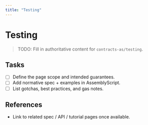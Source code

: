```yaml
---
title: "Testing"
---
```


# Testing

> TODO: Fill in authoritative content for `contracts-as/testing`.

## Tasks
- [ ] Define the page scope and intended guarantees.
- [ ] Add normative spec + examples in AssemblyScript.
- [ ] List gotchas, best practices, and gas notes.

## References
- Link to related spec / API / tutorial pages once available.
